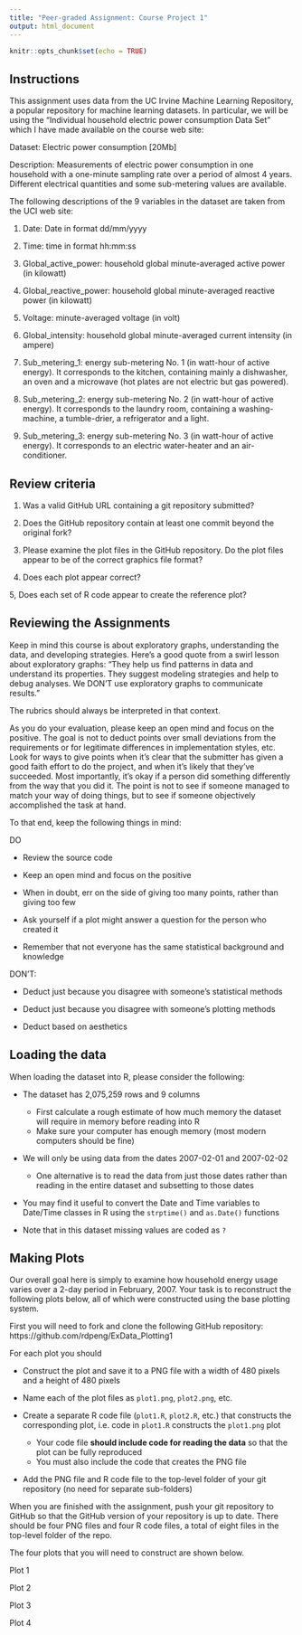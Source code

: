 ---
title: "Peer-graded Assignment: Course Project 1"
output: html_document
---

```{r setup, include=FALSE}
knitr::opts_chunk$set(echo = TRUE)
```

## Instructions

This assignment uses data from the UC Irvine Machine Learning Repository, a popular repository for machine learning datasets. In particular, we will be using the "Individual household electric power consumption Data Set" which I have made available on the course web site:

Dataset: Electric power consumption [20Mb]

Description: Measurements of electric power consumption in one household with a one-minute sampling rate over a period of almost 4 years. Different electrical quantities and some sub-metering values are available.

The following descriptions of the 9 variables in the dataset are taken from the UCI web site:

1. Date: Date in format dd/mm/yyyy

2. Time: time in format hh:mm:ss

3. Global_active_power: household global minute-averaged active power (in kilowatt)

4. Global_reactive_power: household global minute-averaged reactive power (in kilowatt)

5. Voltage: minute-averaged voltage (in volt)

6. Global_intensity: household global minute-averaged current intensity (in ampere)

7. Sub_metering_1: energy sub-metering No. 1 (in watt-hour of active energy). It corresponds to the kitchen, containing mainly a dishwasher, an oven and a microwave (hot plates are not electric but gas powered).

8. Sub_metering_2: energy sub-metering No. 2 (in watt-hour of active energy). It corresponds to the laundry room, containing a washing-machine, a tumble-drier, a refrigerator and a light.

9. Sub_metering_3: energy sub-metering No. 3 (in watt-hour of active energy). It corresponds to an electric water-heater and an air-conditioner.

## Review criteria

1. Was a valid GitHub URL containing a git repository submitted?

2. Does the GitHub repository contain at least one commit beyond the original fork?

3. Please examine the plot files in the GitHub repository. Do the plot files appear to be of the correct graphics file format?

4. Does each plot appear correct?

5, Does each set of R code appear to create the reference plot?

## Reviewing the Assignments

Keep in mind this course is about exploratory graphs, understanding the data, and developing strategies. Here's a good quote from a swirl lesson about exploratory graphs: "They help us find patterns in data and understand its properties. They suggest modeling strategies and help to debug analyses. We DON'T use exploratory graphs to communicate results."

The rubrics should always be interpreted in that context.

As you do your evaluation, please keep an open mind and focus on the positive. The goal is not to deduct points over small deviations from the requirements or for legitimate differences in implementation styles, etc. Look for ways to give points when it's clear that the submitter has given a good faith effort to do the project, and when it's likely that they've succeeded. Most importantly, it's okay if a person did something differently from the way that you did it. The point is not to see if someone managed to match your way of doing things, but to see if someone objectively accomplished the task at hand.

To that end, keep the following things in mind:

DO

- Review the source code

- Keep an open mind and focus on the positive

- When in doubt, err on the side of giving too many points, rather than giving too few

- Ask yourself if a plot might answer a question for the person who created it

- Remember that not everyone has the same statistical background and knowledge

DON'T:

- Deduct just because you disagree with someone's statistical methods

- Deduct just because you disagree with someone's plotting methods

- Deduct based on aesthetics

## Loading the data

When loading the dataset into R, please consider the following:

- The dataset has 2,075,259 rows and 9 columns
  + First calculate a rough estimate of how much memory the dataset will require in memory before reading into R
  + Make sure your computer has enough memory (most modern computers should be fine)

- We will only be using data from the dates 2007-02-01 and 2007-02-02
    + One alternative is to read the data from just those dates rather than reading in the entire dataset and subsetting to those dates

- You may find it useful to convert the Date and Time variables to Date/Time classes in R using the `strptime()` and  `as.Date()` functions

- Note that in this dataset missing values are coded as `?`

## Making Plots

Our overall goal here is simply to examine how household energy usage varies over a 2-day period in February, 2007. Your task is to reconstruct the following plots below, all of which were constructed using the base plotting system.

First you will need to fork and clone the following GitHub repository: https://github.com/rdpeng/ExData_Plotting1

For each plot you should

- Construct the plot and save it to a PNG file with a width of 480 pixels and a height of 480 pixels

- Name each of the plot files as `plot1.png`, `plot2.png`, etc.

- Create a separate R code file (`plot1.R`, `plot2.R`, etc.) that constructs the corresponding plot, i.e. code in `plot1.R` constructs the `plot1.png` plot
    + Your code file **should include code for reading the data** so that the plot can be fully reproduced
    + You must also include the code that creates the PNG file

- Add the PNG file and R code file to the top-level folder of your git repository (no need for separate sub-folders)

When you are finished with the assignment, push your git repository to GitHub so that the GitHub version of your repository is up to date. There should be four PNG files and four R code files, a total of eight files in the top-level folder of the repo.

The four plots that you will need to construct are shown below.

Plot 1

Plot 2

Plot 3

Plot 4
